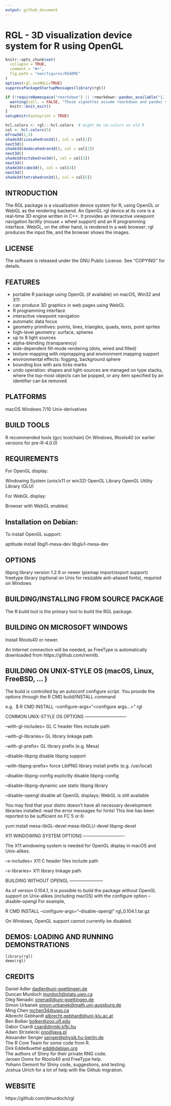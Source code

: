 ```yaml
---
output: github_document
---
```


<!-- README.md is generated from README.Rmd. Please edit that file -->

RGL - 3D visualization device system for R using OpenGL
=======================================================

```r
knitr::opts_chunk$set(
  collapse = TRUE,
  comment = "#>",
  fig.path = "man/figures/README"
)
options(rgl.useNULL=TRUE)
suppressPackageStartupMessages(library(rgl))

if (!requireNamespace("rmarkdown") || !rmarkdown::pandoc_available("1.14")) {
  warning(call. = FALSE, "These vignettes assume rmarkdown and pandoc version 1.14.  These were not found. Older versions will not work.")
  knitr::knit_exit()
}
setupKnitr(autoprint = TRUE)
```

```r
hcl.colors <- rgl:::hcl.colors  # might be cm.colors on old R
col <- hcl.colors(5)
mfrow3d(1,5)
shade3d(icosahedron3d(), col = col[1])
next3d()
shade3d(dodecahedron3d(), col = col[2])
next3d()
shade3d(octahedron3d(), col = col[3])
next3d()
shade3d(cube3d(), col = col[4])
next3d()
shade3d(tetrahedron3d(), col = col[5])
```

INTRODUCTION
------------
The RGL package is a visualization device system for R, using 
OpenGL or WebGL as the rendering backend. An OpenGL rgl device 
at its core is a real-time 3D engine written in C++. It provides an 
interactive viewpoint navigation facility (mouse + wheel support)
and an R programming interface.  WebGL, on the other hand, is
rendered in a web browser; rgl produces the input file, and the 
browser shows the images.


LICENSE
-------
The software is released under the GNU Public License. 
See "COPYING" for details.


FEATURES
--------
- portable R package using OpenGL (if available) on macOS, Win32 and X11
- can produce 3D graphics in web pages using WebGL
- R programming interface 
- interactive viewpoint navigation
- automatic data focus
- geometry primitives: 
  points, lines, triangles, quads, texts, point sprites
- high-level geometry:
  surface, spheres
- up to 8 light sources
- alpha-blending (transparency)
- side-dependent fill-mode rendering (dots, wired and filled)
- texture-mapping with mipmapping and environment mapping support
- environmental effects:
  fogging, background sphere
- bounding box with axis ticks marks
- undo operation:
  shapes and light-sources are managed on type stacks,
  where the top-most objects can be popped, or any item specified by
  an identifier can be removed


PLATFORMS
---------
macOS
Windows 7/10
Unix-derivatives


BUILD TOOLS
-----------
R recommended tools (gcc toolchain)
On Windows, Rtools40 (or earlier versions for pre-R-4.0.0)

REQUIREMENTS
------------
For OpenGL display:

Windowing System (unix/x11 or win32)
OpenGL Library 
OpenGL Utility Library (GLU)

For WebGL display:

Browser with WebGL enabled.

Installation on Debian:
-----------------------

To install OpenGL support:

aptitude install libgl1-mesa-dev libglu1-mesa-dev


OPTIONS
-------
libpng library version 1.2.9 or newer (pixmap import/export support)
freetype library (optional on Unix for resizable 
anti-aliased fonts), required on Windows


BUILDING/INSTALLING FROM SOURCE PACKAGE
---------------------------------------
The R build tool is the primary tool to build the RGL package.


BUILDING ON MICROSOFT WINDOWS
-----------------------------

Install Rtools40 or newer.

An Internet connection will be needed, as FreeType is
automatically downloaded from https://github.com/rwinlib.



BUILDING ON UNIX-STYLE OS (macOS, Linux, FreeBSD, ... ) 
---------------------------------------------------------

The build is controlled by an autoconf configure script.
You provide the options through the R CMD build/INSTALL command

  e.g. 
    $ R CMD INSTALL --configure-args="<configure args...>" rgl


  COMMON UNIX-STYLE OS OPTIONS
  ----------------------------

  --with-gl-includes=<path>
    GL C header files include path

  --with-gl-libraries=<path>
    GL library linkage path

  --with-gl-prefix=<libprefix>
    GL library prefix (e.g. Mesa)
  
  --disable-libpng
    disable libpng support

  --with-libpng-prefix=<install location>
    force LibPNG library install prefix (e.g. /usr/local)

  --disable-libpng-config
    explicitly disable libpng-config
  
  --disable-libpng-dynamic
    use static libpng library
    
  --disable-opengl
    disable all OpenGL displays; WebGL is still available
    
You may find that your distro doesn't have all necessary development
libraries installed:  read the error messages for hints!  This line
has been reported to be sufficient on FC 5 or 6:

 yum install mesa-libGL-devel mesa-libGLU-devel libpng-devel


  X11 WINDOWING SYSTEM OPTIONS
  ----------------------------

  The X11 windowing system is needed for OpenGL display in macOS 
  and Unix-alikes.
  
  --x-includes=<path>
    X11 C header files include path

  --x-libraries=<path>
    X11 library linkage path


  BUILDING WITHOUT OPENGL
  -----------------------
  
  As of version 0.104.1, it is possible to build the package without
  OpenGL support on Unix-alikes (including macOS) with the configure option
  --disable-opengl 
  For example,
  
  R CMD INSTALL --configure-args="--disable-opengl" rgl_0.104.1.tar.gz 
  
  On Windows, OpenGL support cannot currently be disabled.
  
  
DEMOS: LOADING AND RUNNING DEMONSTRATIONS
-------------------------------------------------------

```
library(rgl)
demo(rgl)
```

CREDITS
-------
Daniel Adler <dadler@uni-goettingen.de>  
Duncan Murdoch <murdoch@stats.uwo.ca>  
Oleg Nenadic <onenadi@uni-goettingen.de>  
Simon Urbanek <simon.urbanek@math.uni-augsburg.de>  
Ming Chen <mchen34@uwo.ca>  
Albrecht Gebhardt <albrecht.gebhardt@uni-klu.ac.at>  
Ben Bolker <bolker@zoo.ufl.edu>  
Gabor Csardi <csardi@rmki.kfki.hu>  
Adam Strzelecki <ono@java.pl>  
Alexander Senger <senger@physik.hu-berlin.de>  
The R Core Team for some code from R.  
Dirk Eddelbuettel <edd@debian.org>  
The authors of Shiny for their private RNG code.  
Jeroen Ooms for Rtools40 and FreeType help.  
Yohann Demont for Shiny code, suggestions, and testing.  
Joshua Ulrich for a lot of help with the Github migration.  

WEBSITE
-------
https://github.com/dmurdoch/rgl

